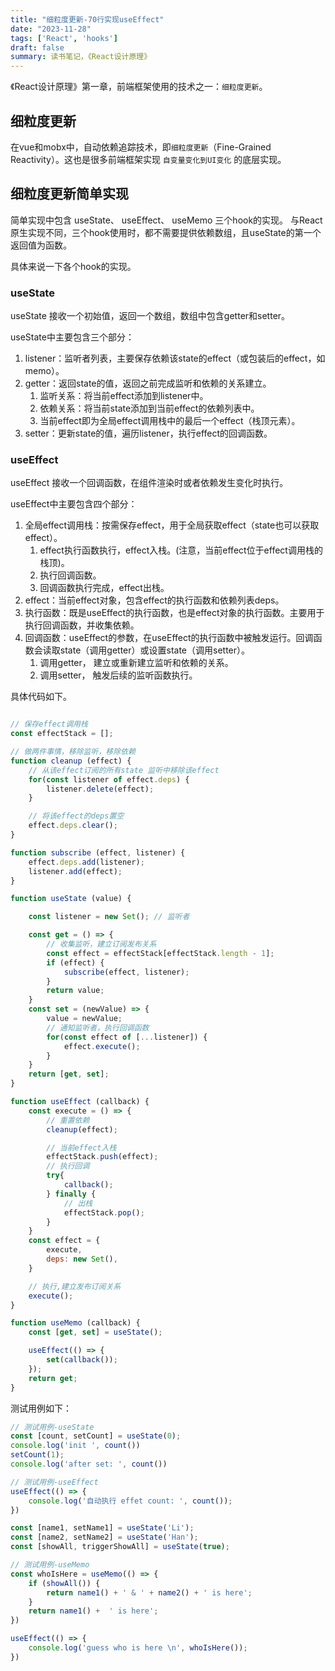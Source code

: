 ```yaml
---
title: "细粒度更新-70行实现useEffect"
date: "2023-11-28"
tags: ['React', 'hooks']
draft: false
summary: 读书笔记，《React设计原理》
---
```


《React设计原理》第一章，前端框架使用的技术之一：`细粒度更新`。
## 细粒度更新
在vue和mobx中，自动依赖追踪技术，即`细粒度更新`（Fine-Grained Reactivity）。这也是很多前端框架实现 `自变量变化到UI变化` 的底层实现。

## 细粒度更新简单实现

简单实现中包含 useState、 useEffect、 useMemo 三个hook的实现。
与React原生实现不同，三个hook使用时，都不需要提供依赖数组，且useState的第一个返回值为函数。

具体来说一下各个hook的实现。

### useState
useState 接收一个初始值，返回一个数组，数组中包含getter和setter。

useState中主要包含三个部分：
1. listener：监听者列表，主要保存依赖该state的effect（或包装后的effect，如memo）。
2. getter：返回state的值，返回之前完成监听和依赖的关系建立。
   1. 监听关系：将当前effect添加到listener中。
   2. 依赖关系：将当前state添加到当前effect的依赖列表中。
   3. 当前effect即为全局effect调用栈中的最后一个effect（栈顶元素）。
3. setter：更新state的值，遍历listener，执行effect的回调函数。

### useEffect
useEffect 接收一个回调函数，在组件渲染时或者依赖发生变化时执行。

useEffect中主要包含四个部分：
1. 全局effect调用栈：按需保存effect，用于全局获取effect（state也可以获取effect）。
   1. effect执行函数执行，effect入栈。(注意，当前effect位于effect调用栈的栈顶)。
   2. 执行回调函数。
   3. 回调函数执行完成，effect出栈。
2. effect：当前effect对象，包含effect的执行函数和依赖列表deps。
3. 执行函数：既是useEffect的执行函数，也是effect对象的执行函数。主要用于执行回调函数，并收集依赖。
4. 回调函数：useEffect的参数，在useEffect的执行函数中被触发运行。回调函数会读取state（调用getter）或设置state（调用setter）。
      1. 调用getter， 建立或重新建立监听和依赖的关系。
      2. 调用setter， 触发后续的监听函数执行。



具体代码如下。

```js

// 保存effect调用栈
const effectStack = [];

// 做两件事情，移除监听，移除依赖
function cleanup (effect) {
    // 从该effect订阅的所有state 监听中移除该effect
    for(const listener of effect.deps) {
        listener.delete(effect);
    }

    // 将该effect的deps置空
    effect.deps.clear();
}

function subscribe (effect, listener) {
    effect.deps.add(listener);
    listener.add(effect);
}

function useState (value) {

    const listener = new Set(); // 监听者

    const get = () => {
        // 收集监听，建立订阅发布关系
        const effect = effectStack[effectStack.length - 1];
        if (effect) {
            subscribe(effect, listener);
        }
        return value;
    }
    const set = (newValue) => {
        value = newValue;
        // 通知监听者，执行回调函数
        for(const effect of [...listener]) {
            effect.execute();
        }
    }
    return [get, set];
}

function useEffect (callback) {
    const execute = () => {
        // 重置依赖
        cleanup(effect);

        // 当前effect入栈
        effectStack.push(effect);
        // 执行回调
        try{
            callback();
        } finally {
            // 出栈
            effectStack.pop();
        }
    }
    const effect = {
        execute,
        deps: new Set(),
    }

    // 执行,建立发布订阅关系
    execute();
}

function useMemo (callback) {
    const [get, set] = useState();

    useEffect(() => {
        set(callback());
    });
    return get;
}
```

测试用例如下：

```js
// 测试用例-useState
const [count, setCount] = useState(0);
console.log('init ', count())
setCount(1);
console.log('after set: ', count())

// 测试用例-useEffect
useEffect(() => {
    console.log('自动执行 effet count: ', count());
})

const [name1, setName1] = useState('Li');
const [name2, setName2] = useState('Han');
const [showAll, triggerShowAll] = useState(true);

// 测试用例-useMemo
const whoIsHere = useMemo(() => {
    if (showAll()) {
        return name1() + ' & ' + name2() + ' is here';
    }
    return name1() +  ' is here';
})

useEffect(() => {
    console.log('guess who is here \n', whoIsHere());
})
```